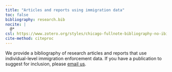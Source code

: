 ```yaml
---
title: "Articles and reports using immigration data"
toc: false
bibliography: research.bib
nocite: |
  @*
csl: https://www.zotero.org/styles/chicago-fullnote-bibliography-no-ibid
cite-method: citeproc
---
```


```{=html}
<style>
.references .csl-entry {
  margin-bottom: 1em; 
}
.hanging-indent div.csl-entry {
  margin-left: 0em !important;    /* Remove the extra left margin */
  text-indent: -1.5em !important; /* Keep hanging indent but less aggressive */
}
</style>
<script>
document.addEventListener('DOMContentLoaded', function() {
  // Wait for bibliography to render, then replace URLs with [pdf]
  setTimeout(function() {
    const bibLinks = document.querySelectorAll('.references .csl-entry a');
    bibLinks.forEach(function(link) {
      // Replace the link text with [pdf]
      link.textContent = '[pdf]';
      link.style.textDecoration = 'none'; // Optional: remove underline
      link.style.color = '#007bff'; // Optional: make it blue like a link
      link.title = 'Download PDF: ' + link.href; // Add tooltip with original URL
    });
  }, 1000); // Wait 1 second for bibliography to fully render
});
</script>
```

We provide a bibliography of research articles and reports that use individual-level immigration enforcement data. If you have a publication to suggest for inclusion, please [email us](mailto:deportation_data_questions@law.berkeley.edu).

::: {#refs}
:::